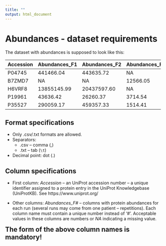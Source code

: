```yaml
---
title: ""
output: html_document
---
```

# Abundances - dataset requirements

The dataset with abundances is supposed to look like this:

<style>
table {
  width: 100%;
}

</style>

| Accession | Abundances_F1 | Abundances_F2 | Abundances_F3 |
|:----------|:--------------|:--------------|:--------------|
|P04745     |      441466.04|      443635.72|             NA|
|B7ZMD7     |             NA|             NA|       12566.05|
|H6VRF8     |    13855145.99|    20437597.60|             NA|
|P19961     |       43636.42|       26260.37|        3714.54|
|P35527     |      290059.17|      459357.33|        1514.41|

## Format specifications

* Only .csv/.txt formats are allowed.
* Separators: 
    * .csv – comma (,)
    * .txt – tab (`\t`)
* Decimal point: dot (.)

## Column specifications

* First column: *Accession* – an UniProt accession number – a unique identifier assigned
  to a protein entry in the UniProt Knowledgebase (UniProtKB).
  See https://www.uniprot.org/
  
* Other columns: *Abundances_F#* – columns with protein abundances for each run
  (several runs may come from one patient – repetitions). Each column name must contain
  a unique number instead of '#'. Acceptable values in these columns are
  numbers or *NA* indicating a missing value.
  
<span style="font-size:1.5em;">**The form of the above column names is mandatory!**</span>


